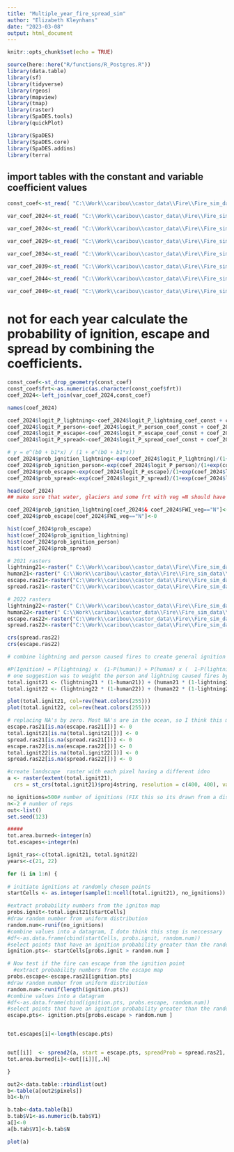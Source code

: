 ```yaml
---
title: "Multiple_year_fire_spread_sim"
author: "Elizabeth Kleynhans"
date: "2023-03-08"
output: html_document
---
```


```r
knitr::opts_chunk$set(echo = TRUE)

source(here::here("R/functions/R_Postgres.R"))
library(data.table)
library(sf)
library(tidyverse)
library(rgeos)
library(mapview)
library(tmap)
library(raster)
library(SpaDES.tools)
library(quickPlot)

library(SpaDES)
library(SpaDES.core)
library(SpaDES.addins)
library(terra)
```


## import tables with the constant and variable coefficient values
```r
const_coef<-st_read( "C:\\Work\\caribou\\castor_data\\Fire\\Fire_sim_data\\data\\BC\\estimated_coefficients\\BC_ignit_escape_spread_final_constant_coefficients_2021.gpkg")

var_coef_2024<-st_read( "C:\\Work\\caribou\\castor_data\\Fire\\Fire_sim_data\\data\\BC\\estimated_coefficients\\BC_ignit_escape_spread_varying_coefficient_2021.gpkg")

var_coef_2024<-st_read( "C:\\Work\\caribou\\castor_data\\Fire\\Fire_sim_data\\data\\BC\\estimated_coefficients\\BC_ignit_escape_spread_varying_coefficient_2024.gpkg")

var_coef_2029<-st_read( "C:\\Work\\caribou\\castor_data\\Fire\\Fire_sim_data\\data\\BC\\estimated_coefficients\\BC_ignit_escape_spread_varying_coefficient_2029.gpkg")

var_coef_2034<-st_read( "C:\\Work\\caribou\\castor_data\\Fire\\Fire_sim_data\\data\\BC\\estimated_coefficients\\BC_ignit_escape_spread_varying_coefficient_2034.gpkg")

var_coef_2039<-st_read( "C:\\Work\\caribou\\castor_data\\Fire\\Fire_sim_data\\data\\BC\\estimated_coefficients\\BC_ignit_escape_spread_varying_coefficient_2039.gpkg")

var_coef_2044<-st_read( "C:\\Work\\caribou\\castor_data\\Fire\\Fire_sim_data\\data\\BC\\estimated_coefficients\\BC_ignit_escape_spread_varying_coefficient_2044.gpkg")

var_coef_2049<-st_read( "C:\\Work\\caribou\\castor_data\\Fire\\Fire_sim_data\\data\\BC\\estimated_coefficients\\BC_ignit_escape_spread_varying_coefficient_2049.gpkg")
```

# not for each year calculate the probability of ignition, escape and spread by combining the coefficients.
```r
const_coef<-st_drop_geometry(const_coef)
const_coef$frt<-as.numeric(as.character(const_coef$frt))
coef_2024<-left_join(var_coef_2024,const_coef)

names(coef_2024)

coef_2024$logit_P_lightning<-coef_2024$logit_P_lightning_coef_const + coef_2024$varying_coef_lightning
coef_2024$logit_P_person<-coef_2024$logit_P_person_coef_const + coef_2024$varying_coef_person
coef_2024$logit_P_escape<-coef_2024$logit_P_escape_coef_const + coef_2024$varying_coef_escape
coef_2024$logit_P_spread<-coef_2024$logit_P_spread_coef_const + coef_2024$varying_coef_spread

# y = e^(b0 + b1*x) / (1 + e^(b0 + b1*x))
coef_2024$prob_ignition_lightning<-exp(coef_2024$logit_P_lightning)/(1+exp(coef_2024$logit_P_lightning))
coef_2024$prob_ignition_person<-exp(coef_2024$logit_P_person)/(1+exp(coef_2024$logit_P_person))
coef_2024$prob_escape<-exp(coef_2024$logit_P_escape)/(1+exp(coef_2024$logit_P_escape))
coef_2024$prob_spread<-exp(coef_2024$logit_P_spread)/(1+exp(coef_2024$logit_P_spread))

head(coef_2024)
## make sure that water, glaciers and some frt with veg =N should have a probability of zero. Ill change these here

coef_2024$prob_ignition_lightning[coef_2024$& coef_2024$FWI_veg=="N"]<-0
coef_2024$prob_escape[coef_2024$FWI_veg=="N"]<-0

hist(coef_2024$prob_escape)
hist(coef_2024$prob_ignition_lightning)
hist(coef_2024$prob_ignition_person)
hist(coef_2024$prob_spread)
```


```r
# 2021 rasters 
lightning21<-raster(" C:\\Work\\caribou\\castor_data\\Fire\\Fire_sim_data\\data\\BC\\rast_lightning_ignit_2021.tif")
human21<-raster(" C:\\Work\\caribou\\castor_data\\Fire\\Fire_sim_data\\data\\BC\\rast_person_ignit_2021.tif")
escape.ras21<-raster("C:\\Work\\caribou\\castor_data\\Fire\\Fire_sim_data\\data\\BC\\rast_escape_2021.tif")
spread.ras21<-raster("C:\\Work\\caribou\\castor_data\\Fire\\Fire_sim_data\\data\\BC\\rast_spread_2021.tif")

# 2022 rasters
lightning22<-raster(" C:\\Work\\caribou\\castor_data\\Fire\\Fire_sim_data\\data\\BC\\rast_lightning_ignit_2022.tif")
human22<-raster(" C:\\Work\\caribou\\castor_data\\Fire\\Fire_sim_data\\data\\BC\\rast_person_ignit_2022.tif")
escape.ras22<-raster("C:\\Work\\caribou\\castor_data\\Fire\\Fire_sim_data\\data\\BC\\rast_escape_2022.tif")
spread.ras22<-raster("C:\\Work\\caribou\\castor_data\\Fire\\Fire_sim_data\\data\\BC\\rast_spread_2022.tif")

crs(spread.ras22)
crs(escape.ras22)
```


```r
# combine lightning and person caused fires to create general ignition map.

#P(Ignition) = P(lightning) x  (1-P(human)) + P(human) x (  1-P(lightning)) # Formula was used in this paper: https://iopscience.iop.org/article/10.1088/1748-9326/ac03da (Barros et.al. (2021) Contrasting the role of human- and lightning-caused wildfires on future fire regimes on a Central Oregon landscape. )
# one suggestion was to weight the person and lightning caused fires by their frequency in the region. I should try this out I think. 
total.ignit21 <- (lightning21 * (1-human21)) + (human21 * (1-lightning21))
total.ignit22 <- (lightning22 * (1-human22)) + (human22 * (1-lightning22))

plot(total.ignit21, col=rev(heat.colors(255)))
plot(total.ignit22, col=rev(heat.colors(255)))

# replacing NA's by zero. Most NA's are in the ocean, so I think this makes sense
escape.ras21[is.na(escape.ras21[])] <- 0 
total.ignit21[is.na(total.ignit21[])] <- 0 
spread.ras21[is.na(spread.ras21[])] <- 0 
escape.ras22[is.na(escape.ras22[])] <- 0 
total.ignit22[is.na(total.ignit22[])] <- 0 
spread.ras22[is.na(spread.ras22[])] <- 0 
```

```r
#create landscape  raster with each pixel having a different idno
a <- raster(extent(total.ignit21), 
  crs = st_crs(total.ignit21)$proj4string, resolution = c(400, 400), vals = 1:ncell(total.ignit21))

no_ignitions=500# number of ignitions (FIX this so its drawn from a distribution or pulled off a map or something)
n<-2 # number of reps
out<-list()
set.seed(123)

#####
tot.area.burned<-integer(n)
tot.escapes<-integer(n)

ignit_ras<-c(total.ignit21, total.ignit22)
years<-c(21, 22)

for (i in 1:n) {
  
# initiate ignitions at randomly chosen points
startCells <- as.integer(sample(1:ncell(total.ignit21), no_ignitions))

#extract probability numbers from the igniton map
probs.ignit<-total.ignit21[startCells]
#draw random number from uniform distribution
random.num<-runif(no_ignitions)
#combine values into a datagram, I dotn think this step is neccessary
#df<-as.data.frame(cbind(startCells, probs.ignit, random.num))
#select points that have an ignition probability greater than the randomly drawn number.
ignition.pts<- startCells[probs.ignit > random.num ]

# Now test if the fire can escape from the ignition point
  #extract probability numbers from the escape map
probs.escape<-escape.ras21[ignition.pts]
#draw random number from uniform distribution
random.num<-runif(length(ignition.pts))
#combine values into a datagram
#df<-as.data.frame(cbind(ignition.pts, probs.escape, random.num))
#select points that have an ignition probability greater than the randomly drawn number.
escape.pts<- ignition.pts[probs.escape > random.num ]


tot.escapes[i]<-length(escape.pts)


out[[i]]  <- spread2(a, start = escape.pts, spreadProb = spread.ras21, asRaster = FALSE, allowOverlap = FALSE)
tot.area.burned[i]<-out[[i]][,.N]

}

out2<-data.table::rbindlist(out)
b<-table(a[out2$pixels])
b1<-b/n

b.tab<-data.table(b1)
b.tab$V1<-as.numeric(b.tab$V1)
a[]<-0
a[b.tab$V1]<-b.tab$N

plot(a)
```

